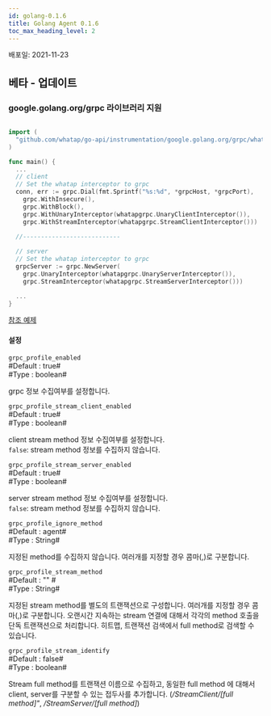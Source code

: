 ```yaml
---
id: golang-0.1.6
title: Golang Agent 0.1.6
toc_max_heading_level: 2
---
```



배포일: 2021-11-23

## 베타 - 업데이트

### google.golang.org/grpc 라이브러리 지원

```go title='Install guide'

import (
  "github.com/whatap/go-api/instrumentation/google.golang.org/grpc/whatapgrpc"
)

func main() {
  ...
  // client
  // Set the whatap interceptor to grpc
  conn, err := grpc.Dial(fmt.Sprintf("%s:%d", *grpcHost, *grpcPort),
    grpc.WithInsecure(),
    grpc.WithBlock(),
    grpc.WithUnaryInterceptor(whatapgrpc.UnaryClientInterceptor()),
    grpc.WithStreamInterceptor(whatapgrpc.StreamClientInterceptor()))
      
  //---------------------------

  // server
  // Set the whatap interceptor to grpc
  grpcServer := grpc.NewServer(
    grpc.UnaryInterceptor(whatapgrpc.UnaryServerInterceptor()),
    grpc.StreamInterceptor(whatapgrpc.StreamServerInterceptor()))

  ...
}
```

[참조 예제](https://github.com/whatap/go-api-example/tree/main/google.golang.org/grpc)


#### 설정

`grpc_profile_enabled`  
#Default : true#  
#Type : boolean# 

grpc 정보 수집여부를 설정합니다. 

`grpc_profile_stream_client_enabled`  
#Default : true#  
#Type : boolean#  

client stream method 정보 수집여부를 설정합니다.  
`false`: stream method 정보를 수집하지 않습니다. 

`grpc_profile_stream_server_enabled`  
#Default : true#  
#Type : boolean#  

server stream method 정보 수집여부를 설정합니다.  
`false`: stream method 정보를 수집하지 않습니다. 

`grpc_profile_ignore_method`  
#Default : agent#  
#Type : String# 

지정된 method를 수집하지 않습니다. 여러개를 지정할 경우 콤마(,)로 구분합니다.

`grpc_profile_stream_method`  
#Default : "" #  
#Type : String# 

지정된 stream method를 별도의 트랜잭션으로 구성합니다. 여러개를 지정할 경우 콤마(,)로 구분합니다. 오랜시간 지속하는 stream 연결에 대해서 각각의 method 호출을 단독 트랜잭션으로 처리합니다. 히트맵, 트랜잭션 검색에서 full method로 검색할 수 있습니다. 

`grpc_profile_stream_identify`  
#Default : false#  
#Type : boolean#  

Stream full method를 트랜잭션 이름으로 수집하고, 동일한 full method 에 대해서 client, server를 구분할 수 있는 접두사를 추가합니다. (*/StreamClient/[full method]"*, */StreamServer/[full method]*)

